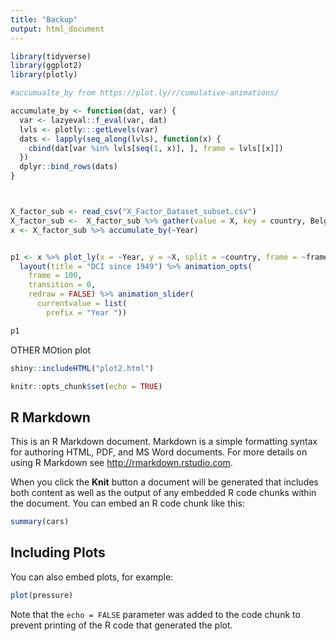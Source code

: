 ```yaml
---
title: "Backup"
output: html_document
---
```




```r
library(tidyverse)
library(ggplot2)
library(plotly)

#accumualte_by from https://plot.ly/r/cumulative-animations/

accumulate_by <- function(dat, var) {
  var <- lazyeval::f_eval(var, dat)
  lvls <- plotly:::getLevels(var)
  dats <- lapply(seq_along(lvls), function(x) {
    cbind(dat[var %in% lvls[seq(1, x)], ], frame = lvls[[x]])
  })
  dplyr::bind_rows(dats)
}



X_factor_sub <- read_csv("X_Factor_Dataset_subset.csv")
X_factor_sub <-  X_factor_sub %>% gather(value = X, key = country, Belgium:Iraq)
x <- X_factor_sub %>% accumulate_by(~Year)


p1 <- x %>% plot_ly(x = ~Year, y = ~X, split = ~country, frame = ~frame, type='scatter', mode = 'lines', line = list(simplyfy = F) ) %>%
  layout(title = "DCI since 1949") %>% animation_opts(
    frame = 100, 
    transition = 0, 
    redraw = FALSE) %>% animation_slider(
      currentvalue = list(
        prefix = "Year "))

p1
```


OTHER MOtion plot

```r
shiny::includeHTML("plot2.html") 
```






```r
knitr::opts_chunk$set(echo = TRUE)
```

## R Markdown

This is an R Markdown document. Markdown is a simple formatting syntax for authoring HTML, PDF, and MS Word documents. For more details on using R Markdown see <http://rmarkdown.rstudio.com>.

When you click the **Knit** button a document will be generated that includes both content as well as the output of any embedded R code chunks within the document. You can embed an R code chunk like this:

```r
summary(cars)
```

## Including Plots

You can also embed plots, for example:

```r
plot(pressure)
```

Note that the `echo = FALSE` parameter was added to the code chunk to prevent printing of the R code that generated the plot.
